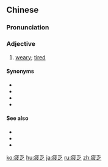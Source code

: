 ==Chinese==
{{zh-forms}}

===Pronunciation===
{{zh-pron
|m=pífá
|c=pei4 fat6
|mn=phî-hoa̍t
|cat=a
}}

===Adjective===
{{zh-adj}}

# [[weary]]; [[tired]]

====Synonyms====
* {{zh-l|精疲力竭}}
* {{zh-l|精疲力盡}}
* {{zh-l|累死}}
* {{zh-l|疲憊}}

====See also====
* {{zh-l|累}}
* {{zh-l|疲倦}}
* {{zh-l|疲勞}}

{{zh-cat|Advanced}}

[[ko:疲乏]]
[[hu:疲乏]]
[[ja:疲乏]]
[[ru:疲乏]]
[[zh:疲乏]]